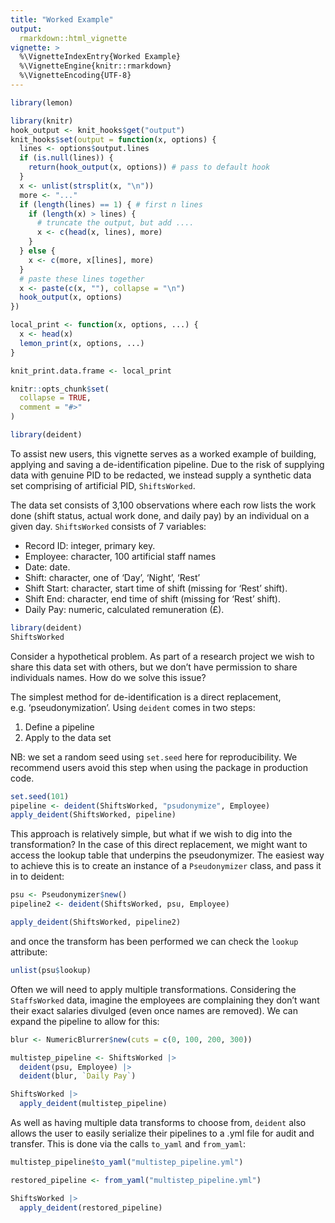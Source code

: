 ```yaml
---
title: "Worked Example"
output: 
  rmarkdown::html_vignette
vignette: >
  %\VignetteIndexEntry{Worked Example}
  %\VignetteEngine{knitr::rmarkdown}
  %\VignetteEncoding{UTF-8}
---
```


```r
library(lemon)

library(knitr)
hook_output <- knit_hooks$get("output")
knit_hooks$set(output = function(x, options) {
  lines <- options$output.lines
  if (is.null(lines)) {
    return(hook_output(x, options)) # pass to default hook
  }
  x <- unlist(strsplit(x, "\n"))
  more <- "..."
  if (length(lines) == 1) { # first n lines
    if (length(x) > lines) {
      # truncate the output, but add ....
      x <- c(head(x, lines), more)
    }
  } else {
    x <- c(more, x[lines], more)
  }
  # paste these lines together
  x <- paste(c(x, ""), collapse = "\n")
  hook_output(x, options)
})

local_print <- function(x, options, ...) {
  x <- head(x)
  lemon_print(x, options, ...)
}

knit_print.data.frame <- local_print

knitr::opts_chunk$set(
  collapse = TRUE,
  comment = "#>"
)

library(deident)
```

To assist new users, this vignette serves as a worked example of building, applying and saving a de-identification pipeline.  Due to the risk of supplying data with genuine PID to be redacted, we instead supply a synthetic data set comprising of artificial PID, `ShiftsWorked`.

The data set consists of 3,100 observations where each row lists the work done (shift status, actual work done, and daily pay) by an individual on a given day.  `ShiftsWorked` consists of 7 variables:

* Record ID:  integer, primary key.
* Employee: character, 100 artificial staff names
* Date: date.
* Shift: character, one of 'Day', 'Night', 'Rest'
* Shift Start: character, start time of shift (missing for 'Rest' shift).
* Shift End: character, end time of shift (missing for 'Rest' shift).
* Daily Pay: numeric, calculated remuneration (£).

``` r
library(deident)
ShiftsWorked
``` 

Consider a hypothetical problem.  As part of a research project we wish to share this data set with others,  but we don't have permission to share individuals names.  How do we solve this issue?

The simplest method for de-identification is a direct replacement, e.g. 'pseudonymization'.  Using `deident` comes in two steps:

1. Define a pipeline
2. Apply to the data set

NB: we set a random seed using `set.seed` here for reproducibility.  We recommend users avoid this step when using the package in production code.

```r
set.seed(101)
pipeline <- deident(ShiftsWorked, "psudonymize", Employee)
apply_deident(ShiftsWorked, pipeline)
```

This approach is relatively simple, but what if we wish to dig into the transformation?  In the case of this direct replacement, we might want to access the lookup table that underpins the pseudonymizer.  The easiest way to achieve this is to create an instance of a `Pseudonymizer` class, and pass it in to deident: 

```r
psu <- Pseudonymizer$new()
pipeline2 <- deident(ShiftsWorked, psu, Employee)

apply_deident(ShiftsWorked, pipeline2)
```

and once the transform has been performed we can check the `lookup` attribute: 

``` r
unlist(psu$lookup)
```

Often we will need to apply multiple transformations.  Considering the `StaffsWorked` data, imagine the employees are complaining they don't want their exact salaries divulged (even once names are removed).  We can expand the pipeline to allow for this:

``` r
blur <- NumericBlurrer$new(cuts = c(0, 100, 200, 300))

multistep_pipeline <- ShiftsWorked |>
  deident(psu, Employee) |>
  deident(blur, `Daily Pay`)

ShiftsWorked |>
  apply_deident(multistep_pipeline)
```

As well as having multiple data transforms to choose from, `deident` also allows the user to easily serialize their pipelines to a .yml file for audit and transfer.  This is done via the calls `to_yaml` and `from_yaml`:

``` r
multistep_pipeline$to_yaml("multistep_pipeline.yml")

restored_pipeline <- from_yaml("multistep_pipeline.yml")

ShiftsWorked |>
  apply_deident(restored_pipeline)
```

